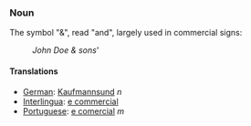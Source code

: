 === Noun ===
The symbol "&", read "and", largely used in commercial signs:
:''John Doe & sons'''
==== Translations ====
*[[German]]: [[Kaufmannsund]] ''n''
*[[Interlingua]]: [[e commercial]]
*[[Portuguese]]: [[e comercial]] ''m''